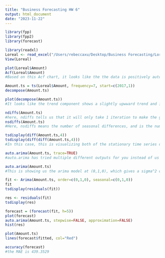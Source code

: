 ```yaml
---
title: "Business Forecasting HW 6"
output: html_document
date: "2023-11-22"
---
```


```r
library(fpp)
library(fpp2)
library(forecast)

library(readxl)
Loreal <- read_excel("/Users/rebeccaxu/Desktop/Business Forecasting/Loreal Data.xlsx")
View(Loreal)

plot(Loreal$Amount)
Acf(Loreal$Amount)
#Based on this Acf chart, it looks like the the data is positively autocorrelated at lags 1 and 2. However, the autocorrelation declines rapidly at the higher lags meaning the data is less correlated as lag increases. It also looks like the data is non stationary

Amount.ts = ts(Loreal$Amount, frequency=7, start=c(2017,1))
decompose(Amount.ts)

plot(decompose(Amount.ts))
#It looks like the trend component shows a slightly upwward trend and is generally increasing over time. The seasonal component is regular with repeating variations in the time series. The remainder component shows the variation in the timem series that isn't explained by the trend and seasonal components.

ndiffs(Amount.ts)
#here, ndiffs tells us that it will only take 1 iteration to make the given time series stationary
nsdiffs(Amount.ts)
#Here, nsdiffs means the number of seasonal differences, and is the number of times a ts needs to be differenced to remove seasonal patterns and make it seasonally stationary. In this case, I did not need any iterations

tsdisplay(diff(Amount.ts,4))
tsdisplay(diff(diff(Amount.ts,4)))
#In this case, this is visualizing both of the stationary time series data, the second line is taking it with another additional lag 1 difference. In this case, the data appears to be stationary through the plot after taking the additional lag 1.The PACF graph does seem to show a lag at period 4

auto.arima(Amount.ts, trace=TRUE)
#auto.arima has tried multiple different outputs for you instead of us manually doing it, and it has found that the best Arima model is (0,1,0)

auto.arima(Amount.ts)
#This is showing us the arima model at (0,1,0), which gives a sigma^2 of 340205. The sigma value represents the residual variance or variance of the error term. Because this value is higher, this means that there is more unexplained error within the model

fit <- Arima(Amount.ts, order=c(0,1,0), seasonal=c(0,1,0))
fit
tsdisplay(residuals(fit))

res <- residuals(fit)
tsdisplay(res)

forecast = (forecast(fit, h=5))
plot(forecast)
auto.arima(Amount.ts, stepwise=FALSE, approximation=FALSE)
hist(res)

plot(Amount.ts)
lines(forecast$fitted, col="Red")

accuracy(forecast)
#the MAE is 439.3529


```

